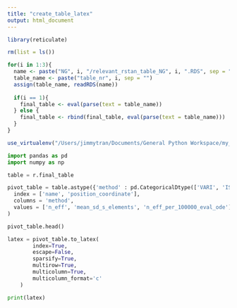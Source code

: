 ```yaml
---
title: "create_table_latex"
output: html_document
---
```


```r
library(reticulate)

rm(list = ls())

for(i in 1:3){
  name <- paste("NG", i, "/relevant_rstan_table_NG", i, ".RDS", sep = "")
  table_name <- paste("table_nr", i, sep = "")
  assign(table_name, readRDS(name))
  
  if(i == 1){
    final_table <- eval(parse(text = table_name))
  } else {
    final_table <- rbind(final_table, eval(parse(text = table_name)))
  }
}

use_virtualenv("/Users/jimmytran/Documents/General Python Workspace/my_env") # Choose own python virtual environment here

```

```python
import pandas as pd
import numpy as np

table = r.final_table

pivot_table = table.astype({'method' : pd.CategoricalDtype(['VARI', 'ISG', 'MCT'], ordered = True)}).pivot(
  index = ['name', 'position_coordinate'],
  columns = 'method',
  values = ['n_eff', 'mean_sd_s_elements', 'n_eff_per_100000_eval_ode']
)

pivot_table.head()
```

```python
latex = pivot_table.to_latex(
        index=True,
        escape=False,
        sparsify=True,
        multirow=True,
        multicolumn=True,
        multicolumn_format='c'
    )

print(latex)
```
